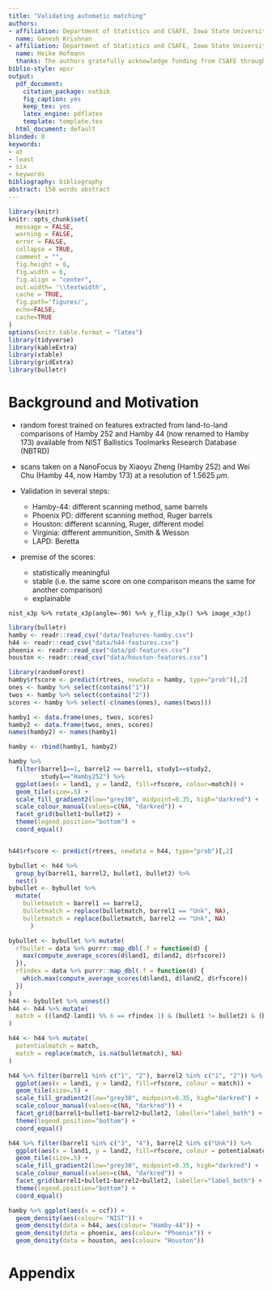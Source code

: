 ```yaml
---
title: "Validating automatic matching"
authors:
- affiliation: Department of Statistics and CSAFE, Iowa State University 
  name: Ganesh Krishnan
- affiliation: Department of Statistics and CSAFE, Iowa State University 
  name: Heike Hofmann
  thanks: The authors gratefully acknowledge funding from CSAFE through cooperative agreement \# 70NANB15H176 between NIST and Iowa State University. 
biblio-style: apsr
output:
  pdf_document:
    citation_package: natbib
    fig_caption: yes
    keep_tex: yes
    latex_engine: pdflatex
    template: template.tex
  html_document: default
blinded: 0
keywords:
- at 
- least
- six
- keywords
bibliography: bibliography
abstract: 150 words abstract 
---
```



\newcommand{\hh}[1]{{\textcolor{orange}{#1}}}
\newcommand{\gk}[1]{{\textcolor{blue}{#1}}}
\newcommand{\cited}[1]{{\textcolor{red}{#1}}}
\setlength\parindent{0pt}



\tableofcontents
\newpage
```r
library(knitr)
knitr::opts_chunk$set(
  message = FALSE,
  warning = FALSE,
  error = FALSE, 
  collapse = TRUE,
  comment = "",
  fig.height = 6,
  fig.width = 6,
  fig.align = "center",
  out.width= '\\textwidth',
  cache = TRUE,
  fig.path='figures/',
  echo=FALSE,
  cache=TRUE
)
options(knitr.table.format = "latex")
library(tidyverse)
library(kableExtra)
library(xtable)
library(gridExtra)
library(bulletr)
```

# Background and Motivation



- random forest \citep{aoas} trained on features extracted from land-to-land comparisons of Hamby 252 and Hamby 44 (now renamed to Hamby 173) available from NIST Ballistics Toolmarks Research Database (NBTRD) \citep{nist}
- scans taken on a NanoFocus  by Xiaoyu Zheng (Hamby 252) and Wei Chu (Hamby 44, now Hamby 173) at a resolution of 1.5625 $\mu m$. 

- Validation in several steps:
  - Hamby-44: different scanning method, same barrels
  - Phoenix PD: different scanning method, Ruger barrels
  - Houston: different scanning, Ruger, different model
  - Virginia: different ammunition, Smith & Wesson
  - LAPD: Beretta

- premise of the scores:
  - statistically meaningful
  - stable (i.e. the same score on one comparison means the same for another comparison)
  - explainable


```
nist_x3p %>% rotate_x3p(angle=-90) %>% y_flip_x3p() %>% image_x3p()
```

```r
library(bulletr)
hamby <- readr::read_csv("data/features-hamby.csv")
h44 <- readr::read_csv("data/h44-features.csv")
phoenix <- readr::read_csv("data/pd-features.csv")
houston <- readr::read_csv("data/houston-features.csv")

library(randomForest)
hamby$rfscore <- predict(rtrees, newdata = hamby, type="prob")[,2]
ones <- hamby %>% select(contains("1"))
twos <- hamby %>% select(contains("2"))
scores <- hamby %>% select(-c(names(ones), names(twos)))

hamby1 <- data.frame(ones, twos, scores)
hamby2 <- data.frame(twos, ones, scores)
names(hamby2) <- names(hamby1)

hamby <- rbind(hamby1, hamby2)

hamby %>% 
  filter(barrel1==1, barrel2 == barrel1, study1==study2, 
         study1=="Hamby252") %>% 
  ggplot(aes(x = land1, y = land2, fill=rfscore, colour=match)) +
  geom_tile(size=.5) +
  scale_fill_gradient2(low="grey30", midpoint=0.35, high="darkred") +
  scale_colour_manual(values=c(NA, "darkred")) +
  facet_grid(bullet1~bullet2) +
  theme(legend.position="bottom") +
  coord_equal()


h44$rfscore <- predict(rtrees, newdata = h44, type="prob")[,2]

bybullet <- h44 %>% 
  group_by(barrel1, barrel2, bullet1, bullet2) %>%
  nest()
bybullet <- bybullet %>% 
  mutate(
    bulletmatch = barrel1 == barrel2,
    bulletmatch = replace(bulletmatch, barrel1 == "Unk", NA),
    bulletmatch = replace(bulletmatch, barrel2 == "Unk", NA)
      )

bybullet <- bybullet %>% mutate(
  rfbullet = data %>% purrr::map_dbl(.f = function(d) {
    max(compute_average_scores(d$land1, d$land2, d$rfscore))
  }),
  rfindex = data %>% purrr::map_dbl(.f = function(d) {
    which.max(compute_average_scores(d$land1, d$land2, d$rfscore))
  })
)
h44 <- bybullet %>% unnest()
h44 <- h44 %>% mutate(
  match = ((land2-land1) %% 6 == rfindex-1) & (bullet1 != bullet2) & (bulletmatch | is.na(bulletmatch))
)

h44 <- h44 %>% mutate(
  potentialmatch = match,
  match = replace(match, is.na(bulletmatch), NA)
)

h44 %>% filter(barrel1 %in% c("1", "2"), barrel2 %in% c("1", "2")) %>% 
  ggplot(aes(x = land1, y = land2, fill=rfscore, colour = match)) +
  geom_tile(size=.5) +
  scale_fill_gradient2(low="grey30", midpoint=0.35, high="darkred") +
  scale_colour_manual(values=c(NA, "darkred")) +
  facet_grid(barrel1+bullet1~barrel2+bullet2, labeller="label_both") +
  theme(legend.position="bottom") +
  coord_equal()

h44 %>% filter(barrel1 %in% c("3", "4"), barrel2 %in% c("Unk")) %>% 
  ggplot(aes(x = land1, y = land2, fill=rfscore, colour = potentialmatch)) +
  geom_tile(size=.5) +
  scale_fill_gradient2(low="grey30", midpoint=0.35, high="darkred") +
  scale_colour_manual(values=c(NA, "darkred")) +
  facet_grid(barrel1+bullet1~barrel2+bullet2, labeller="label_both") +
  theme(legend.position="bottom") +
  coord_equal()

```



```r
hamby %>% ggplot(aes(x = ccf)) + 
  geom_density(aes(colour= "NIST")) + 
  geom_density(data = h44, aes(colour= "Hamby-44")) +
  geom_density(data = phoenix, aes(colour= "Phoenix")) +
  geom_density(data = houston, aes(colour= "Houston")) 
```

# Appendix
\begin{appendix}




\end{appendix}